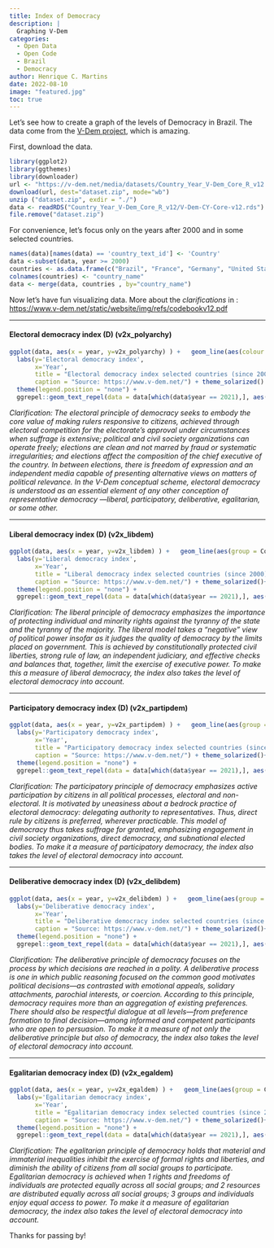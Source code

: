 ```yaml
---
title: Index of Democracy
description: |
  Graphing V-Dem
categories:
  - Open Data
  - Open Code
  - Brazil
  - Democracy
author: Henrique C. Martins
date: 2022-08-10
image: "featured.jpg"
toc: true
---
```



Let's see how to create a graph of the levels of Democracy in Brazil. The data come from the [V-Dem project](https://v-dem.net/), which is amazing.

First, download the data.

```r
library(ggplot2)
library(ggthemes)
library(downloader)
url <- "https://v-dem.net/media/datasets/Country_Year_V-Dem_Core_R_v12.zip"
download(url, dest="dataset.zip", mode="wb") 
unzip ("dataset.zip", exdir = "./")
data <- readRDS("Country_Year_V-Dem_Core_R_v12/V-Dem-CY-Core-v12.rds")
file.remove("dataset.zip")
```

For convenience, let's focus only on the years after 2000 and in some selected countries.

```r
names(data)[names(data) == 'country_text_id'] <- 'Country'
data <-subset(data, year >= 2000)
countries <- as.data.frame(c("Brazil", "France", "Germany", "United States of America", "United Kingdom", "Italy", "Japan", "China", "India")) 
colnames(countries) <- "country_name"                  
data <- merge(data, countries , by="country_name")
```


Now let's have fun visualizing data. More about the *clarifications* in : [https://www.v-dem.net/static/website/img/refs/codebookv12.pdf](https://www.v-dem.net/static/website/img/refs/codebookv12.pdf)

___

#### Electoral democracy index (D) (v2x_polyarchy)

```r
ggplot(data, aes(x = year, y=v2x_polyarchy) ) +   geom_line(aes(colour = Country)) +  
  labs(y='Electoral democracy index', 
       x='Year', 
       title = "Electoral democracy index selected countries (since 2000)",
       caption = "Source: https://www.v-dem.net/") + theme_solarized() + 
  theme(legend.position = "none") +
  ggrepel::geom_text_repel(data = data[which(data$year == 2021),], aes(label = country_name) , size = 2.5 ,  max.overlaps = Inf)
```

*Clarification: The electoral principle of democracy seeks to embody the core value of making rulers responsive to citizens, achieved through electoral competition for the electorate’s approval under circumstances when suffrage is extensive; political and civil society organizations can operate freely; elections are clean and not marred by fraud or systematic irregularities; and elections affect the composition of the chief executive of the country. In between elections, there is freedom of expression and an independent media capable of presenting alternative views on matters of political relevance. In the V-Dem conceptual scheme, electoral democracy is understood as an essential element of any other conception of representative democracy —liberal, participatory, deliberative, egalitarian, or some other.*



___



#### Liberal democracy index (D) (v2x_libdem)

```r
ggplot(data, aes(x = year, y=v2x_libdem) ) +   geom_line(aes(group = Country, colour = Country)) +  
  labs(y='Liberal democracy index', 
       x='Year', 
       title = "Liberal democracy index selected countries (since 2000)",
       caption = "Source: https://www.v-dem.net/") + theme_solarized()+ 
  theme(legend.position = "none") +
  ggrepel::geom_text_repel(data = data[which(data$year == 2021),], aes(label = country_name) , size = 2.5 ,  max.overlaps = Inf)
```

*Clarification: The liberal principle of democracy emphasizes the importance of protecting individual and minority rights against the tyranny of the state and the tyranny of the majority. The liberal model takes a "negative" view of political power insofar as it judges the quality of democracy by the limits placed on government. This is achieved by constitutionally protected civil liberties, strong rule of law, an independent judiciary, and effective checks and balances that, together, limit the exercise of executive power. To make this a measure of liberal democracy, the index also takes the level of electoral democracy into account.*


___




#### Participatory democracy index (D) (v2x_partipdem)

```r
ggplot(data, aes(x = year, y=v2x_partipdem) ) +   geom_line(aes(group = Country, colour = Country)) +  
  labs(y='Participatory democracy index', 
       x='Year', 
       title = "Participatory democracy index selected countries (since 2000)",
       caption = "Source: https://www.v-dem.net/") + theme_solarized()+ 
  theme(legend.position = "none") +
  ggrepel::geom_text_repel(data = data[which(data$year == 2021),], aes(label = country_name) , size = 2.5 ,  max.overlaps = Inf)
```


*Clarification: The participatory principle of democracy emphasizes active participation by citizens in all political processes, electoral and non-electoral. It is motivated by uneasiness about a bedrock practice of electoral democracy: delegating authority to representatives. Thus, direct rule by citizens is preferred, wherever practicable. This model of democracy thus takes suffrage for granted, emphasizing engagement in civil society organizations, direct democracy, and subnational elected bodies. To make it a measure of participatory democracy, the index also takes the level of electoral democracy into account.*

___



#### Deliberative democracy index (D) (v2x_delibdem)

```r
ggplot(data, aes(x = year, y=v2x_delibdem) ) +   geom_line(aes(group = Country, colour = Country)) +  
  labs(y='Deliberative democracy index', 
       x='Year', 
       title = "Deliberative democracy index selected countries (since 2000)",
       caption = "Source: https://www.v-dem.net/") + theme_solarized()+ 
  theme(legend.position = "none") +
  ggrepel::geom_text_repel(data = data[which(data$year == 2021),], aes(label = country_name) , size = 2.5 ,  max.overlaps = Inf)
```


*Clarification: The deliberative principle of democracy focuses on the process by which decisions are reached in a polity. A deliberative process is one in which public reasoning focused on the common good motivates political decisions—as contrasted with emotional appeals, solidary attachments, parochial interests, or coercion. According to this principle, democracy requires more than an aggregation of existing preferences. There should also be respectful dialogue at all levels—from preference formation to final decision—among informed and competent participants who are open to persuasion. To make it a measure of not only the deliberative principle but also of democracy, the index also takes the level of electoral democracy into account.*

___


#### Egalitarian democracy index (D) (v2x_egaldem)

```r
ggplot(data, aes(x = year, y=v2x_egaldem) ) +   geom_line(aes(group = Country, colour = Country)) +  
  labs(y='Egalitarian democracy index', 
       x='Year', 
       title = "Egalitarian democracy index selected countries (since 2000)",
       caption = "Source: https://www.v-dem.net/") + theme_solarized()+ 
  theme(legend.position = "none") +
  ggrepel::geom_text_repel(data = data[which(data$year == 2021),], aes(label = country_name) , size = 2.5 ,  max.overlaps = Inf)
```


*Clarification: The egalitarian principle of democracy holds that material and immaterial inequalities inhibit the exercise of formal rights and liberties, and diminish the ability of citizens from all social groups to participate. Egalitarian democracy is achieved when 1 rights and freedoms of individuals are protected equally across all social groups; and 2 resources are distributed equally across all social groups; 3 groups and individuals enjoy equal access to power. To make it a measure of egalitarian democracy, the index also takes the level of electoral democracy into account.* 



Thanks for passing by!



